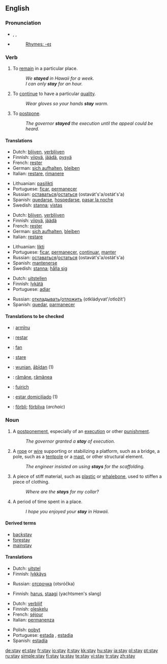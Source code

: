 {{wikipedia}}
==English==

{{rank|ancient|parts|getting|675|stay|months|grew|boys}}

===Pronunciation===
*{{AHD|stā}}, {{IPA|/steɪ/}}, {{SAMPA|/steI/}}
*{{audio|en-us-stay.ogg|Audio (US)}}
*:[[Rhymes:English:-eɪ|Rhymes: -eɪ]]

===Verb===
{{en-verb}}

# {{intransitive}} To [[remain]] in a particular place.
#: ''We '''stayed''' in Hawaii for a week.''
#: ''I can only '''stay''' for an hour.''
# {{intransitive}} To [[continue]] to have a particular [[quality]].
#: ''Wear gloves so your hands '''stay''' warm.''
# {{transitive}} To [[postpone]].
#: ''The governor '''stayed''' the execution until the appeal could be heard.''

====Translations====
{{trans-top|To remain in a particular place}}
*Dutch: [[blijven]], [[verblijven]]
*Finnish: [[viipyä]], [[jäädä]], [[pysyä]]
*French: [[rester]]
*German: [[sich aufhalten]], [[bleiben]]
*Italian: [[restare]], [[rimanere]]
{{trans-mid}}
*Lithuanian: [[pasilikti]]
*Portuguese: [[ficar]], [[permanecer]]
*Russian: [[оставаться]]/[[остаться]] (ostavát's'a/ostát's'a)
*Spanish: [[quedarse]], [[hospedarse]], [[pasar la noche]]
*Swedish: [[stanna]]; [[vistas]]
{{trans-bottom}}

{{trans-top|To continue to have a particular quality}}
*Dutch: [[blijven]], [[verblijven]]
*Finnish: [[viipyä]], [[jäädä]]
*French: [[rester]]
*German: [[sich aufhalten]], [[bleiben]]
*Italian: [[restare]]
{{trans-mid}}
*Lithuanian: [[likti]]
*Portuguese: [[ficar]], [[permanecer]], [[continuar]], [[manter]]
*Russian: [[оставаться]]/[[остаться]] (ostavát's'a/ostát's'a)
*Spanish: [[mantenerse]]
*Swedish: [[stanna]]; [[hålla sig]]
{{trans-bottom}}

{{trans-top|To postpone}}
*Dutch: [[uitstellen]]
*Finnish: [[lykätä]]
*Portuguese: [[adiar]]
{{trans-mid}}
*Russian: [[откладывать]]/[[отложить]] (otkládyvat'/otložít')
*Spanish: [[quedar]], [[parmanecer]]
{{trans-bottom}}

====Translations to be checked====
{{checktrans}}
*{{ttbc|Aromanian}}: [[armînu]]
*{{ttbc|Ido}}: [[restar]]
*{{ttbc|Irish}}: [[fan]]
*{{ttbc|Italian}}: [[stare]]
*{{ttbc|Old English}}: [[wunian]], [[abidan|ābīdan]] (1)
*{{ttbc|Romanian}}: [[rămâne]], [[rămânea]]
*{{ttbc|Scottish Gaelic}}: [[fuirich]]
*{{ttbc|Spanish}}: [[estar domiciliado]] (1)
*{{ttbc|Swedish}}: [[förbli]]; [[förbliva]] (''archaic'')

===Noun===
{{en-noun}}

# A [[postponement]], especially of an [[execution]] or other [[punishment]].
#: ''The governor granted a '''stay''' of execution.''
# A [[rope]] or [[wire]] supporting or stabilizing a platform, such as a bridge, a pole, such as a [[tentpole]] or a [[mast]], or other structural element.
#: ''The engineer insisted on using '''stays''' for the scaffolding.''
# A piece of stiff material, such as [[plastic]] or [[whalebone]], used to stiffen a piece of clothing.
#: ''Where are the '''stays''' for my collar?''
# A period of time spent in a place.
#: ''I hope you enjoyed your '''stay''' in Hawaii.''

====Derived terms====
*[[backstay]]
*[[forestay]]
*[[mainstay]]

====Translations====
{{trans-top|postponement}}
*Dutch: [[uitstel]] {{n}}
*Finnish: [[lykkäys]]
{{trans-mid}}
*Russian: [[отсрочка]] (otsróčka)
{{trans-bottom}}

{{trans-top|nautical}}
*Finnish: [[harus]], [[staagi]] (yachtsmen's slang)
{{trans-bottom}}

{{trans-top|holiday or temporary residence}}
*Dutch: [[verblijf]] {{n}}
*Finnish: [[oleskelu]]
*French: [[séjour]] {{m}}
*Italian: [[permanenza]] {{f}}
{{trans-mid}}
*Polish: [[pobyt]] {{m}}
*Portuguese: [[estada]] {{f}}, [[estadia]] {{f}}
*Spanish: [[estadía]] {{f}}
{{trans-bottom}}

[[de:stay]]
[[et:stay]]
[[fr:stay]]
[[io:stay]]
[[it:stay]]
[[kk:stay]]
[[hu:stay]]
[[ja:stay]]
[[pl:stay]]
[[pt:stay]]
[[ru:stay]]
[[simple:stay]]
[[fi:stay]]
[[ta:stay]]
[[te:stay]]
[[vi:stay]]
[[tr:stay]]
[[zh:stay]]